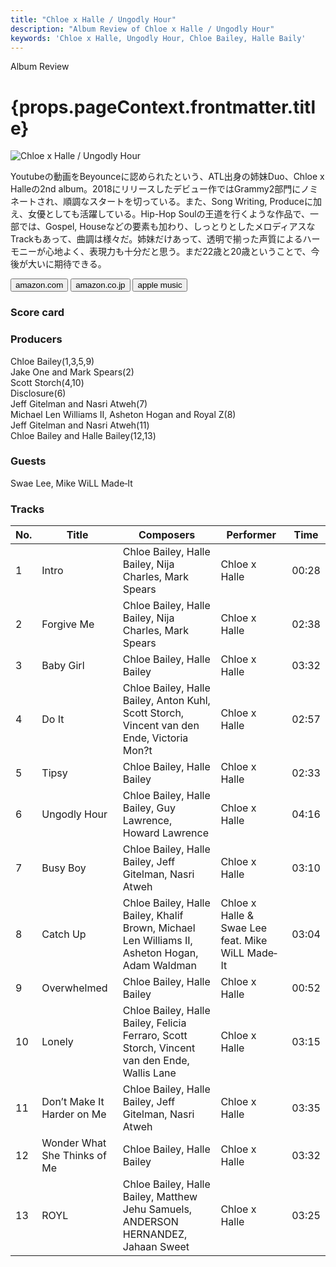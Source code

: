 ```yaml
---
title: "Chloe x Halle / Ungodly Hour"
description: "Album Review of Chloe x Halle / Ungodly Hour"
keywords: 'Chloe x Halle, Ungodly Hour, Chloe Bailey, Halle Baily'
---
```




<p className="largeP">Album Review</p>
<h1 className="h1--no--margin">{props.pageContext.frontmatter.title}</h1>

<Row  className="image-card-group">
	<Column colMd={"4"} colLg={"4"} noGutterMdLeft="">
       <ImageCard>

![Chloe x Halle / Ungodly Hour](../../images/cd/chloexhalle1L.jpg) 

</ImageCard>
	</Column>
	<Column colMd={"8"} colLg={"8"} noGutterMdLeft="">
	<p>
	Youtubeの動画をBeyounceに認められたという、ATL出身の姉妹Duo、Chloe x Halleの2nd album。2018にリリースしたデビュー作ではGrammy2部門にノミネートされ、順調なスタートを切っている。また、Song Writing, Produceに加え、女優としても活躍している。Hip-Hop Soulの王道を行くような作品で、一部では、Gospel, Houseなどの要素も加わり、しっとりとしたメロディアスなTrackもあって、曲調は様々だ。姉妹だけあって、透明で揃った声質によるハーモニーが心地よく、表現力も十分だと思う。まだ22歳と20歳ということで、今後が大いに期待できる。
	</p>
	<div>
	  <Button href="https://amzn.to/37ErDsX" kind="primary" size="small" renderIcon={ArrowUpRight24}>
      amazon.com
    </Button>
    <Button href="https://amzn.to/3jrEtx4" kind="secondary" size="small" renderIcon={ArrowUpRight24}>
      amazon.co.jp
    </Button>
		<Button href="https://apple.co/34tJDo1" kind="tertiary" size="small" renderIcon={ArrowUpRight24}>
      apple music
    </Button>
	</div>
	</Column>
</Row>
<Row >
	<Column colMd={"4"} colLg={"4"} noGutterMdLeft="">
<div>
  <h3>Score card</h3>
	<SliderJS1 value="5" />
  <SliderJS2 value="1" />
	<SliderJS3 value="1" />
  <SliderJS4 value="9" />
</div>
</Column>
<Column colMd={"8"} colLg={"8"} noGutterMdLeft="">
<div>
<h3>Producers</h3>
<p>
	Chloe Bailey(1,3,5,9)
  <br/>Jake One and Mark Spears(2)
  <br/>Scott Storch(4,10)
  <br/>Disclosure(6)
  <br/>Jeff Gitelman and Nasri Atweh(7)
  <br/>Michael Len Williams II, Asheton Hogan and Royal Z(8)
  <br/>Jeff Gitelman and Nasri Atweh(11)
  <br/>Chloe Bailey and Halle Bailey(12,13)
</p>
<h3>Guests</h3>
<p>
	Swae Lee, Mike WiLL Made‐It
</p>
</div>
</Column>
</Row>

<h3>Tracks</h3>

| No. |	 Title                       |	 Composers                                                                                    |	 Performer                                       | Time	 |
| --- |	---------------------------- | ---------------------------------------------------------------------------------------------- | ------------------------------------------------ | ----- |
|	1	  |	Intro                        | Chloe Bailey, Halle Bailey, Nija Charles, Mark Spears                                         	|	Chloe x Halle                                    | 00:28 |
|	2	  |	Forgive Me                   | Chloe Bailey, Halle Bailey, Nija Charles, Mark Spears                                         	|	Chloe x Halle                                    | 02:38 |
|	3	  |	Baby Girl                    | Chloe Bailey, Halle Bailey                                                                    	|	Chloe x Halle                                    | 03:32 |
|	4	  |	Do It                        | Chloe Bailey, Halle Bailey, Anton Kuhl, Scott Storch, Vincent van den Ende, Victoria Mon?t    	|	Chloe x Halle                                    | 02:57 |
|	5	  |	Tipsy                        | Chloe Bailey, Halle Bailey                                                                    	|	Chloe x Halle                                    | 02:33 |
|	6	  |	Ungodly Hour                 | Chloe Bailey, Halle Bailey, Guy Lawrence, Howard Lawrence                                     	|	Chloe x Halle                                    | 04:16 |
|	7	  |	Busy Boy                     | Chloe Bailey, Halle Bailey, Jeff Gitelman, Nasri Atweh                                        	|	Chloe x Halle                                    | 03:10 |
|	8	  |	Catch Up                     | Chloe Bailey, Halle Bailey, Khalif Brown, Michael Len Williams II, Asheton Hogan, Adam Waldman	|	Chloe x Halle & Swae Lee feat. Mike WiLL Made‐It | 03:04 |
|	9	  |	Overwhelmed                  | Chloe Bailey, Halle Bailey                                                                    	|	Chloe x Halle                                    | 00:52 |
|	10	|	Lonely                       | Chloe Bailey, Halle Bailey, Felicia Ferraro, Scott Storch, Vincent van den Ende, Wallis Lane  	|	Chloe x Halle                                    | 03:15 |
|	11	|	Don’t Make It Harder on Me 	 | Chloe Bailey, Halle Bailey, Jeff Gitelman, Nasri Atweh                                        	|	Chloe x Halle                                    | 03:35 |
|	12	|	Wonder What She Thinks of Me | Chloe Bailey, Halle Bailey                                                                    	|	Chloe x Halle                                    | 03:32 |
|	13	|	ROYL                         | Chloe Bailey, Halle Bailey, Matthew Jehu Samuels, ANDERSON HERNANDEZ, Jahaan Sweet            	|	Chloe x Halle                                    | 03:25 | 
